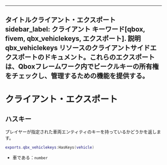***

タイトルクライアント・エクスポート
sidebar\_label: クライアント
キーワード\[qbox, fivem, qbx\_vehiclekeys, エクスポート].
説明qbx\_vehiclekeys リソースのクライアントサイドエクスポートのドキュメント。これらのエクスポートは、Qboxフレームワーク内でビークルキーの所有権をチェックし、管理するための機能を提供する。
--------------------------------------------------------------------------------------------------------

# クライアント・エクスポート

## ハスキー

プレイヤーが指定された車両エンティティのキーを持っているかどうかを返します。

```lua
exports.qbx_vehiclekeys:HasKeys(vehicle)
```

* 車である：`number`
